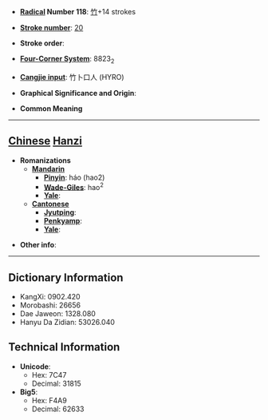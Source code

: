 * '''[[Wiktionary:Chinese radical index| Radical]] Number 118''': [[Wiktionary:Chinese radical index 竹|竹]]+14 strokes

* '''[[Wiktionary:Chinese total strokes index|Stroke number]]''': [[Wiktionary:Chinese total strokes index 20|20]]

* '''Stroke order''': 

* '''[[Wiktionary:Chinese four corner index|Four-Corner System]]''': 8823<sub>2</sub>

* '''[[Wiktionary:Chinese Cangjie index|Cangjie input]]''': 竹卜口人 (HYRO)

* '''Graphical Significance and Origin''': 

* '''Common Meaning'''

----

== [[Chinese]] [[Hanzi]] ==

* '''Romanizations'''
** '''[[Mandarin]]'''
*** '''[[Pinyin]]''': háo (hao2)
*** '''[[Wade-Giles]]''': hao<sup>2</sup>
*** '''[[Yale]]''': 
** '''[[Cantonese]]'''
*** '''[[Jyutping]]''':
*** '''[[Penkyamp]]''': 
*** '''[[Yale]]''': 

* '''Other info''': 

----

== Dictionary Information ==

* KangXi: 0902.420
* Morobashi: 26656
* Dae Jaweon: 1328.080
* Hanyu Da Zidian: 53026.040

== Technical Information ==

* '''Unicode''':
** Hex: 7C47
** Decimal: 31815
* '''Big5''':
** Hex: F4A9
** Decimal: 62633